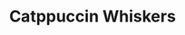 ---
title: Catppuccin Whiskers
description: Get started building your docs site with Starlight.
template: splash
hero:
  tagline: |
    A port templating tool that is custom-built for Catppuccin, allowing
    developers to easily generate ports via template files.
  image:
    file: ../../assets/whiskers.webp
  actions:
    - text: Get Started
      link: /getting-started/introduction
      icon: right-arrow
    - text: Contribute on GitHub
      link: https://github.com/catppuccin/whiskers
      icon: external
      variant: minimal
---